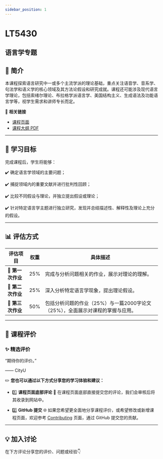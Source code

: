 ```yaml
---
sidebar_position: 1
---
```


# LT5430
## 语言学专题

## **📘 简介**
本课程探索语言研究中一或多个主流学派的理论基础，重点关注语音学、音系学、句法学和语义学的核心领域及其方法论假设和研究成就。课程还可能涉及现代语言学理论，包括索绪尔理论、布拉格学派语言学、美国结构主义、生成语法及功能语言学等，视学生需求和讲师专长而定。

🔗 **相关链接**
- [课程页面](https://www.cityu.edu.hk/catalogue/pg/202425/course/LT5430.htm)
- [课程大纲 PDF](https://www.cityu.edu.hk/catalogue/pg/202425/course/LT5430.pdf)

---

## **🎯 学习目标**

完成课程后，学生将能够：

✔️ 确定语言学领域的主要问题；

✔️ 捕捉领域内的重要文献并进行批判性回顾；

✔️ 比较不同假设与理论，并独立提出假设或理论；

✔️ 针对特定语言学主题进行独立研究，发现并总结描述性、解释性及理论上充分的假设。

---

## **📊 评估方式**

| **评估项目**                  | **权重** | **具体描述**                                                                                     |
|------------------------------|---------|-----------------------------------------------------------------------------------------------|
| **📖 第一次作业**             | 25%     | 完成与分析问题相关的作业，展示对理论的理解。                                                       |
| **📖 第二次作业**             | 25%     | 深入分析特定语言学现象，提出理论假设。                                                             |
| **📄 第三次作业**             | 50%     | 包括分析问题的作业（25%）与一篇2000字论文（25%），全面展示对课程的掌握与应用。                                   |

---

## **💬 课程评价**

### ✨ **精选评价**
<div className={commentStyles.commentBox}>
    <p className={commentStyles.commentText}>
        “期待你的评价。”
    </p>
    <p className={commentStyles.commentAuthor}>—— CityU</p>
</div>

✏️ **您也可以通过以下方式分享您的学习体验和建议：**

- 1️⃣ **课程页面底部评论**
💬 在课程页面底部直接提交您的评论，我们会审核后将其收录到网站中。

- 2️⃣ **GitHub 提交**
🌐 如果您希望更全面地分享课程评价，或希望修改或新增课程页面，欢迎参考 [Contributing](/contributing) 页面，通过 GitHub 提交您的贡献。

---

## **💡 加入讨论**

在下方评论分享您的评价、问题或经验👇
<Utterances />
